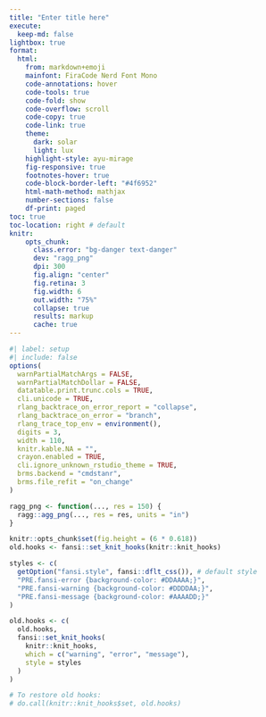 ```yaml
---
title: "Enter title here"
execute:
  keep-md: false
lightbox: true
format:
  html:
    from: markdown+emoji
    mainfont: FiraCode Nerd Font Mono
    code-annotations: hover
    code-tools: true
    code-fold: show
    code-overflow: scroll
    code-copy: true
    code-link: true
    theme:
      dark: solar
      light: lux
    highlight-style: ayu-mirage
    fig-responsive: true
    footnotes-hover: true
    code-block-border-left: "#4f6952"
    html-math-method: mathjax
    number-sections: false
    df-print: paged
toc: true
toc-location: right # default
knitr:
    opts_chunk:
      class.error: "bg-danger text-danger"
      dev: "ragg_png"
      dpi: 300
      fig.align: "center"
      fig.retina: 3
      fig.width: 6
      out.width: "75%"
      collapse: true
      results: markup
      cache: true
---
```


```r
#| label: setup
#| include: false
options(
  warnPartialMatchArgs = FALSE,
  warnPartialMatchDollar = FALSE,
  datatable.print.trunc.cols = TRUE,
  cli.unicode = TRUE,
  rlang_backtrace_on_error_report = "collapse",
  rlang_backtrace_on_error = "branch",
  rlang_trace_top_env = environment(),
  digits = 3,
  width = 110,
  knitr.kable.NA = "",
  crayon.enabled = TRUE,
  cli.ignore_unknown_rstudio_theme = TRUE,
  brms.backend = "cmdstanr",
  brms.file_refit = "on_change"
)

ragg_png <- function(..., res = 150) {
  ragg::agg_png(..., res = res, units = "in")
}

knitr::opts_chunk$set(fig.height = (6 * 0.618))
old.hooks <- fansi::set_knit_hooks(knitr::knit_hooks)

styles <- c(
  getOption("fansi.style", fansi::dflt_css()), # default style
  "PRE.fansi-error {background-color: #DDAAAA;}",
  "PRE.fansi-warning {background-color: #DDDDAA;}",
  "PRE.fansi-message {background-color: #AAAADD;}"
)

old.hooks <- c(
  old.hooks,
  fansi::set_knit_hooks(
    knitr::knit_hooks,
    which = c("warning", "error", "message"),
    style = styles
  )
)

# To restore old hooks:
# do.call(knitr::knit_hooks$set, old.hooks)
```
